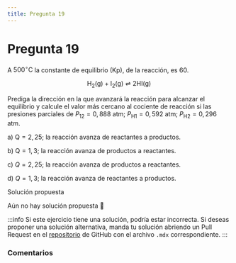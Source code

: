 ```yaml
---
title: Pregunta 19
---
```



# Pregunta 19

A $500^{\circ} \mathrm{C}$ la constante de equilibrio $(\mathrm{Kp})$, de la reacción, es $60$.

$$
\mathrm{H}_{2}(\mathrm{g})+\mathrm{I}_{2}(\mathrm{g}) \rightleftharpoons 2 \mathrm{HI}(\mathrm{g})
$$

Prediga la dirección en la que avanzará la reacción para alcanzar el equilibrio y calcule el valor más cercano al cociente de reacción si las presiones parciales de $P_{12}=0,888$ atm; $P_{\mathrm{H} 1}=0,592$ atm; $P_{\mathrm{H} 2}= 0,296$ atm.

a) $\mathrm{Q}=2,25$; la reacción avanza de reactantes a productos.

b) $\mathrm{Q}=1,3$; la reacción avanza de productos a reactantes.

c) $Q=2,25$; la reacción avanza de productos a reactantes.

d) $Q=1,3$; la reacción avanza de reactantes a productos.

<MDXDetails>
<summary>Solución propuesta</summary>

Aún no hay solución propuesta 🥲

:::info
Si este ejercicio tiene una solución, podría estar incorrecta. Si deseas proponer una solución alternativa, manda tu solución abriendo
un Pull Request en el [repositorio](https://github.com/crow-rojas/apuntes-fundamentals/pulls) de GitHub con el archivo
`.mdx` correspondiente.
:::

</MDXDetails>

### Comentarios

<Disqus
  url="https://crow-rojas.github.io/apuntes-fundamentals/docs/science/chemistry/exercises/2019-2/p19"
  identifier="docs/science/chemistry/exercises/2019-2/p19"
  title="2019-2 Quimica - Pregunta 19"
/>
